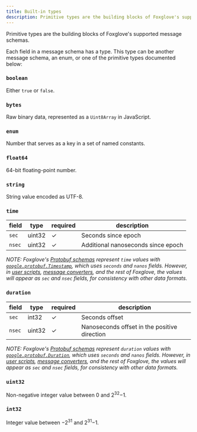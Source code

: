 ```yaml
---
title: Built-in types
description: Primitive types are the building blocks of Foxglove's supported message schemas.
---
```


Primitive types are the building blocks of Foxglove's supported message schemas.

Each field in a message schema has a type. This type can be another message schema, an enum, or one of the primitive types documented below:

### `boolean`

Either `true` or `false`.

### `bytes`

Raw binary data, represented as a `Uint8Array` in JavaScript.

### `enum`

Number that serves as a key in a set of named constants.

### `float64`

64-bit floating-point number.

### `string`

String value encoded as UTF-8.

### `time`

| field  | type   | required | description                        |
| ------ | ------ | -------- | ---------------------------------- |
| `sec`  | uint32 | ✓        | Seconds since epoch                |
| `nsec` | uint32 | ✓        | Additional nanoseconds since epoch |

_NOTE: Foxglove's [Protobuf schemas](/docs/visualization/message-schemas/introduction#protobuf-and-json-schema) represent `time` values with [`google.protobuf.Timestamp`](https://protobuf.dev/reference/protobuf/google.protobuf/#timestamp), which uses `seconds` and `nanos` fields. However, in [user scripts](/docs/visualization/panels/user-scripts), [message converters](/docs/visualization/extensions/getting-started#message-converters), and the rest of Foxglove, the values will appear as `sec` and `nsec` fields, for consistency with other data formats._

### `duration`

| field  | type   | required | description                                  |
| ------ | ------ | -------- | -------------------------------------------- |
| `sec`  | int32  | ✓        | Seconds offset                               |
| `nsec` | uint32 | ✓        | Nanoseconds offset in the positive direction |

_NOTE: Foxglove's [Protobuf schemas](/docs/visualization/message-schemas/introduction#protobuf-and-json-schema) represent `duration` values with [`google.protobuf.Duration`](https://protobuf.dev/reference/protobuf/google.protobuf/#duration), which uses `seconds` and `nanos` fields. However, in [user scripts](/docs/visualization/panels/user-scripts), [message converters](/docs/visualization/extensions/getting-started#message-converters), and the rest of Foxglove, the values will appear as `sec` and `nsec` fields, for consistency with other data formats._

### `uint32`

Non-negative integer value between 0 and 2<sup>32</sup>&minus;1.

### `int32`

Integer value between &minus;2<sup>31</sup> and 2<sup>31</sup>&minus;1.
